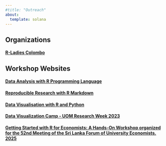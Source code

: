 ```yaml
---
#title: "Outreach"
about:
  template: solana
---
```


## Organizations

#### [**R-Ladies Colombo**](https://rladiescolombo.netlify.app/)

## Workshop Websites

#### [**Data Analysis with R Programming Language**](https://r4fun.netlify.app/)

#### [**Reproducible Research with R Markdown**](https://hellormd.netlify.app/2022/10/welcome-to-the-research-lounge-reproducible-research-with-r-markdown/)

#### [**Data Visualisation with R and Python**](https://pythonandr.netlify.app/about/)

#### [**Data Visualization Camp - UOM Research Week 2023**](https://datavizcamp.netlify.app/)


#### [**Getting Started with R for Economists: A Hands-On Workshop organized for the 52nd Meeting of the Sri Lanka Forum of University Economists. 2025**](https://pridiltal.github.io/r4economists/)